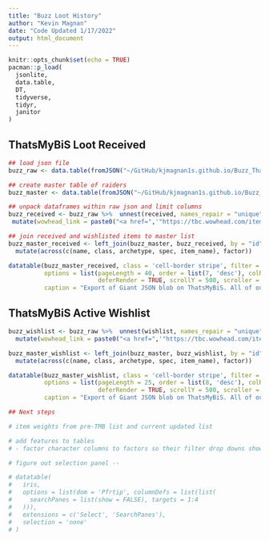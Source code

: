 ```yaml
---
title: "Buzz Loot History"
author: "Kevin Magnan"
date: "Code Updated 1/17/2022"
output: html_document
---
```

<style type="text/css">
.main-container {
  max-width: 1800px;
  margin-left: auto;
  margin-right: auto;
}
</style>


```r
knitr::opts_chunk$set(echo = TRUE)
pacman::p_load(
  jsonlite,
  data.table,
  DT,
  tidyverse,
  tidyr,
  janitor
)
```

## ThatsMyBiS Loot Received

```r
## load json file
buzz_raw <- data.table(fromJSON("~/GitHub/kjmagnan1s.github.io/Buzz_ThatsMyBiS/buzz_character-json.json", flatten = TRUE))

## create master table of raiders
buzz_master <- data.table(fromJSON("~/GitHub/kjmagnan1s.github.io/Buzz_ThatsMyBiS/buzz_character-json.json")) %>% select(1, 2, 3, 4, 7, 8, 9, 10, 11)

## unpack dataframes within raw json and limit columns
buzz_received <- buzz_raw %>%  unnest(received, names_repair = "unique") %>% select(1,4,39,43,63) %>% rename(id = id...1, char_name = name...4, item_name = name...43, date_received = pivot.received_at) %>% 
 mutate(wowhead_link = paste0("<a href=",'"https://tbc.wowhead.com/item=',item_id,'">Link</a>'))

## join received and wishlisted items to master list
buzz_master_received <- left_join(buzz_master, buzz_received, by = "id") %>%  unite('spec', spec:spec_label, sep = ' | ', remove = FALSE) %>%  select(name, class, archetype, spec, item_id, item_name, wowhead_link, date_received) %>% 
  mutate(across(c(name, class, archetype, spec, item_name), factor))

datatable(buzz_master_received, class = 'cell-border stripe', filter = 'top', extensions = c('ColReorder', 'Scroller'), escape = FALSE,
          options = list(pageLength = 40, order = list(7, 'desc'), colReorder = TRUE,
                         deferRender = TRUE, scrollY = 500, scroller = TRUE), rownames = FALSE,
          caption = "Export of Giant JSON blob on ThatsMyBiS. All of our guilds characters with their loot received.")

```

## ThatsMyBiS Active Wishlist

```r
buzz_wishlist <- buzz_raw %>%  unnest(wishlist, names_repair = "unique") %>% select(1,4,42,46,65,71,18) %>% rename(id = id...1, char_name = name...4, item_name = name...46, received_yn = pivot.is_received, last_updated = pivot.updated_at) %>% 
  mutate(wowhead_link = paste0("<a href=",'"https://tbc.wowhead.com/item=',item_id,'">Link</a>'))

buzz_master_wishlist <- left_join(buzz_master, buzz_wishlist, by = "id") %>%  unite('spec', spec:spec_label, sep = ' | ', remove = FALSE) %>% select(name, class, archetype, spec, item_id, item_name, wowhead_link, received_yn, last_updated, public_note) %>% 
  mutate(across(c(name, class, archetype, spec, item_name), factor))

datatable(buzz_master_wishlist, class = 'cell-border stripe', filter = 'top', extensions = c('ColReorder', 'Scroller'), escape = FALSE,
          options = list(pageLength = 25, order = list(8, 'desc'), colReorder = TRUE,
                         deferRender = TRUE, scrollY = 500, scroller = TRUE), rownames = FALSE,
          caption = "Export of Giant JSON blob on ThatsMyBiS. All of our guilds characters with their wish list.")

## Next steps

# item weights from pre-TMB list and current updated list

# add features to tables
# - factor character columns to factors so their filter drop downs show

# figure out selection panel -- 

# datatable(
#   iris,
#   options = list(dom = 'Pfrtip', columnDefs = list(list(
#     searchPanes = list(show = FALSE), targets = 1:4
#   ))),
#   extensions = c('Select', 'SearchPanes'),
#   selection = 'none'
# )
```

